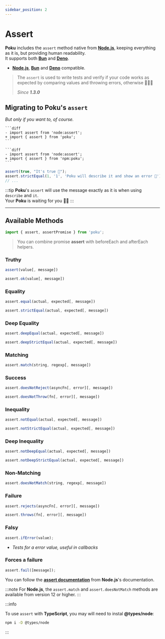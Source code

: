 ```yaml
---
sidebar_position: 2
---
```



# Assert

**Poku** includes the `assert` method native from [**Node.js**][node-version-url], keeping everything as it is, but providing human readability.<br/>
It supports both [**Bun**][bun-version-url] and [**Deno**][deno-version-url].

[node-version-url]: https://github.com/nodejs/node
[bun-version-url]: https://github.com/oven-sh/bun
[deno-version-url]: https://github.com/denoland/deno

- [**Node.js**][node-version-url], [**Bun**][bun-version-url] and [**Deno**][deno-version-url] compatible.

> The `assert` is used to write tests and verify if your code works as expected by comparing values and throwing errors, otherwise 🧑🏻‍🎓
>
> _Since **1.3.0**_

## Migrating to **Poku**'s `assert`

_But only if you want to, of course._

<Tabs>
  <TabItem default value='Node.js, TypeScript (Node.js) and Bun'>
      
    ```diff
    - import assert from 'node:assert';
    + import { assert } from 'poku';
    ```

  </TabItem>
  <TabItem value='Deno'>
  
    ```diff
    - import assert from 'node:assert';
    + import { assert } from 'npm:poku';
    ```

  </TabItem>
</Tabs>

```ts
assert(true, "It's true 🧪");
assert.strictEqual(1, '1', 'Poku will describe it and show an error 🐷');
// ...
```

:::tip
**Poku**'s `assert` will use the message exactly as it is when using `describe` and `it`. <br />
Your **Poku** is waiting for you 🐷✨
:::

<hr />

## Available Methods

```ts
import { assert, assertPromise } from 'poku';
```

> You can combine promise **assert** with beforeEach and afterEach helpers.

<FAQ title='Positive Assertion' open>

### Truthy

```ts
assert(value[, message])
```

```ts
assert.ok(value[, message])
```

### Equality

```ts
assert.equal(actual, expected[, message])
```

```ts
assert.strictEqual(actual, expected[, message])
```

### Deep Equality

```ts
assert.deepEqual(actual, expected[, message])
```

```ts
assert.deepStrictEqual(actual, expected[, message])
```

### Matching

```ts
assert.match(string, regexp[, message])
```

### Success

```ts
assert.doesNotReject(asyncFn[, error][, message])
```

```ts
assert.doesNotThrow(fn[, error][, message])
```

</FAQ>

<FAQ title='Negative Assertion'>

### Inequality

```ts
assert.notEqual(actual, expected[, message])
```

```ts
assert.notStrictEqual(actual, expected[, message])
```

### Deep Inequality

```ts
assert.notDeepEqual(actual, expected[, message])
```

```ts
assert.notDeepStrictEqual(actual, expected[, message])
```

### Non-Matching

```ts
assert.doesNotMatch(string, regexp[, message])
```

### Failure

```ts
assert.rejects(asyncFn[, error][, message])
```

```ts
assert.throws(fn[, error][, message])
```

</FAQ>

<FAQ title='Error Handling'>

### Falsy

```ts
assert.ifError(value);
```

- _Tests for a error value, useful in callbacks_

### Forces a failure

```ts
assert.fail([message]);
```

</FAQ>

You can follow the [**assert documentation**](https://nodejs.org/api/assert.html) from **Node.js**'s documentation.

:::note
For **Node.js**, the `assert.match` and `assert.doesNotMatch` methods are available from version 12 or higher.
:::

:::info

To use `assert` with **TypeScript**, you may will need to instal **@types/node**:

```bash
npm i -D @types/node
```

:::
